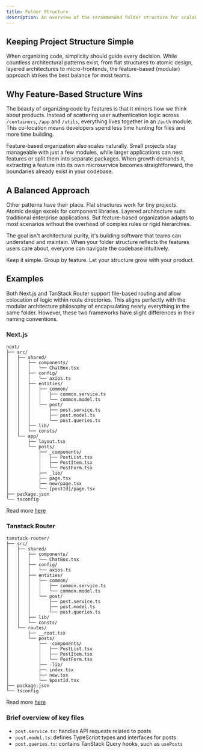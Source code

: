 ```yaml
---
title: Folder Structure
description: An overview of the recommended folder structure for scalable React applications.
---
```


## Keeping Project Structure Simple

When organizing code, simplicity should guide every decision.
While countless architectural patterns exist, from flat structures to atomic design,
layered architectures to micro-frontends, the feature-based (modular) approach strikes the best balance for most teams.

## Why Feature-Based Structure Wins

The beauty of organizing code by features is that it mirrors how we think about products.
Instead of scattering user authentication logic across `/containers`, `/app` and `/utils`,
everything lives together in an `/auth` module. This co-location means developers spend less time hunting for files and more time building.

Feature-based organization also scales naturally.
Small projects stay manageable with just a few modules, while larger applications can nest
features or split them into separate packages. When growth demands it, extracting a feature into its own microservice
becomes straightforward, the boundaries already exist in your codebase.

## A Balanced Approach

Other patterns have their place. Flat structures work for tiny projects. Atomic design excels for component libraries.
Layered architecture suits traditional enterprise applications. But feature-based organization adapts to most
scenarios without the overhead of complex rules or rigid hierarchies.

The goal isn't architectural purity, it's building software that teams can understand and maintain.
When your folder structure reflects the features users care about, everyone can navigate the codebase intuitively.

Keep it simple. Group by feature. Let your structure grow with your product.

## Examples

Both Next.js and TanStack Router support file-based routing and allow colocation of logic within route directories.
This aligns perfectly with the modular architecture philosophy of encapsulating nearly everything in the same folder.
However, these two frameworks have slight differences in their naming conventions.

### Next.js

```text
next/
├── src/
│   ├── shared/
│   │   ├── components/
│   │   │   └── ChatBox.tsx
│   │   ├── config/
│   │   │   └── axios.ts
│   │   ├── entities/
│   │   │   ├── common/
│   │   │   │   ├── common.service.ts
│   │   │   │   └── common.model.ts
│   │   │   └── post/
│   │   │       ├── post.service.ts
│   │   │       ├── post.model.ts
│   │   │       └── post.queries.ts
│   │   ├── lib/
│   │   └── consts/
│   └── app/
│       ├── layout.tsx
│       └── posts/
│           ├── _components/
│           │   ├── PostList.tsx
│           │   ├── PostItem.tsx
│           │   └── PostForm.tsx
│           ├── _lib/
│           ├── page.tsx
│           ├── new/page.tsx
│           └── [postId]/page.tsx
├── package.json
└── tsconfig
```

Read more [here](https://nextjs.org/docs/app/getting-started/project-structure#folder-and-file-conventions)

### Tanstack Router

```text
tanstack-router/
├── src/
│   ├── shared/
│   │   ├── components/
│   │   │   └── ChatBox.tsx
│   │   ├── config/
│   │   │   └── axios.ts
│   │   ├── entities/
│   │   │   ├── common/
│   │   │   │   ├── common.service.ts
│   │   │   │   └── common.model.ts
│   │   │   └── post/
│   │   │       ├── post.service.ts
│   │   │       ├── post.model.ts
│   │   │       └── post.queries.ts
│   │   ├── lib/
│   │   └── consts/
│   └── routes/
│       ├── __root.tsx
│       └── posts/
│           ├── -components/
│           │   ├── PostList.tsx
│           │   ├── PostItem.tsx
│           │   └── PostForm.tsx
│           ├── -lib/
│           ├── index.tsx
│           ├── new.tsx
│           └── $postId.tsx
├── package.json
└── tsconfig
```

Read more [here](https://tanstack.com/router/latest/docs/framework/react/routing/routing-concepts)

### Brief overview of key files

- `post.service.ts`: handles API requests related to posts
- `post.model.ts`: defines TypeScript types and interfaces for posts
- `post.queries.ts`: contains TanStack Query hooks, such as `usePosts`